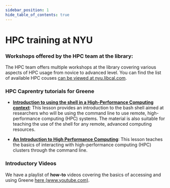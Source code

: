 ```yaml
---
sidebar_position: 1
hide_table_of_contents: true
---
```


# HPC training at NYU

### Workshops offered by the HPC team at the library:
The HPC team offers multiple workshops at the library covering various aspects of HPC usage from novice to advanced level. You can find the list of available HPC couses [can be viewed at nyu.libcal.com](https://nyu.libcal.com/calendar?cid=1564&t=d&d=0000-00-00&cal=1564&ct=6016).

### HPC Caprentry tutorials for Greene

- **[Introduction to using the shell in a High-Performance Computing context](https://nyuhpc.github.io/hpc-shell/)**: This lesson provides an introduction to the bash shell aimed at researchers who will be using the command line to use remote, high-performance computing (HPC) systems. The material is also suitable for teaching the use of the shell for any remote, advanced computing resources.

- **[An Introduction to High Performance Computing](https://nyuhpc.github.io/hpc-intro/)**: This lesson teaches the basics of interacting with high-performance computing (HPC) clusters through the command line.

### Introductory Videos
We have a playlist of **how-to** videos covering the basics of accessing and using Greene [here (www.youtube.com)](https://www.youtube.com/watch?v=0pP_TeKH1MI&list=PL5l6Qz3Xhfi9Jn9-iMKJisYsSW5tRzPSd&t=3s).
